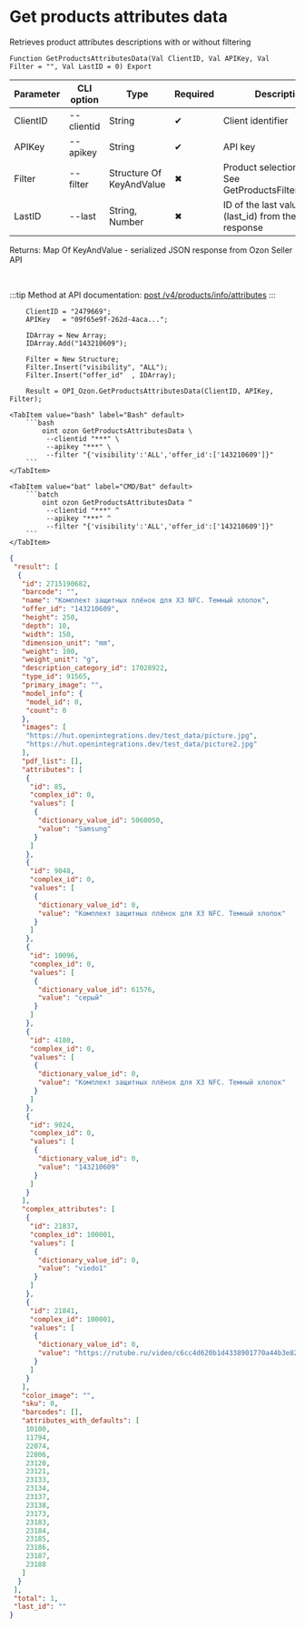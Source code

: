 ﻿---
sidebar_position: 2
description: Get products attributes data and other functions to work with Ozon in the Open Integration Package, a free open-source integration library for 1C:Enterprise 8, OneScript and CLI
keywords: [1C, 1С, 1С:Enterprise, 1С:Enterprise 8.3, API, Integration, Services, Exchange, OneScript, CLI, Ozon]
---


# Get products attributes data
 Retrieves product attributes descriptions with or without filtering



`Function GetProductsAttributesData(Val ClientID, Val APIKey, Val Filter = "", Val LastID = 0) Export`

  | Parameter | CLI option | Type | Required | Description |
  |-|-|-|-|-|
  | ClientID | --clientid | String | &#x2714; | Client identifier |
  | APIKey | --apikey | String | &#x2714; | API key |
  | Filter | --filter | Structure Of KeyAndValue | &#x2716; | Product selection filter. See GetProductsFilterStructure |
  | LastID | --last | String, Number | &#x2716; | ID of the last value (last_id) from the previous response |

  
  Returns:  Map Of KeyAndValue - serialized JSON response from Ozon Seller API

<br/>

:::tip
Method at API documentation: [post /v4/products/info/attributes](https://docs.ozon.ru/api/seller/#operation/ProductAPI_GetProductAttributesV4)
:::
<br/>


```bsl title="1C:Enterprise/OneScript code example"
    ClientID = "2479669";
    APIKey   = "09f65e9f-262d-4aca...";

    IDArray = New Array;
    IDArray.Add("143210609");

    Filter = New Structure;
    Filter.Insert("visibility", "ALL");
    Filter.Insert("offer_id"  , IDArray);

    Result = OPI_Ozon.GetProductsAttributesData(ClientID, APIKey, Filter);
```
 

 <Tabs>
  
    <TabItem value="bash" label="Bash" default>
        ```bash
            oint ozon GetProductsAttributesData \
             --clientid "***" \
             --apikey "***" \
             --filter "{'visibility':'ALL','offer_id':['143210609']}"
        ```
    </TabItem>
  
    <TabItem value="bat" label="CMD/Bat" default>
        ```batch
            oint ozon GetProductsAttributesData ^
             --clientid "***" ^
             --apikey "***" ^
             --filter "{'visibility':'ALL','offer_id':['143210609']}"
        ```
    </TabItem>
</Tabs>


```json title="Result"
{
 "result": [
  {
   "id": 2715190682,
   "barcode": "",
   "name": "Комплект защитных плёнок для X3 NFC. Темный хлопок",
   "offer_id": "143210609",
   "height": 250,
   "depth": 10,
   "width": 150,
   "dimension_unit": "mm",
   "weight": 100,
   "weight_unit": "g",
   "description_category_id": 17028922,
   "type_id": 91565,
   "primary_image": "",
   "model_info": {
    "model_id": 0,
    "count": 0
   },
   "images": [
    "https://hut.openintegrations.dev/test_data/picture.jpg",
    "https://hut.openintegrations.dev/test_data/picture2.jpg"
   ],
   "pdf_list": [],
   "attributes": [
    {
     "id": 85,
     "complex_id": 0,
     "values": [
      {
       "dictionary_value_id": 5060050,
       "value": "Samsung"
      }
     ]
    },
    {
     "id": 9048,
     "complex_id": 0,
     "values": [
      {
       "dictionary_value_id": 0,
       "value": "Комплект защитных плёнок для X3 NFC. Темный хлопок"
      }
     ]
    },
    {
     "id": 10096,
     "complex_id": 0,
     "values": [
      {
       "dictionary_value_id": 61576,
       "value": "серый"
      }
     ]
    },
    {
     "id": 4180,
     "complex_id": 0,
     "values": [
      {
       "dictionary_value_id": 0,
       "value": "Комплект защитных плёнок для X3 NFC. Темный хлопок"
      }
     ]
    },
    {
     "id": 9024,
     "complex_id": 0,
     "values": [
      {
       "dictionary_value_id": 0,
       "value": "143210609"
      }
     ]
    }
   ],
   "complex_attributes": [
    {
     "id": 21837,
     "complex_id": 100001,
     "values": [
      {
       "dictionary_value_id": 0,
       "value": "viedo1"
      }
     ]
    },
    {
     "id": 21841,
     "complex_id": 100001,
     "values": [
      {
       "dictionary_value_id": 0,
       "value": "https://rutube.ru/video/c6cc4d620b1d4338901770a44b3e82f4/"
      }
     ]
    }
   ],
   "color_image": "",
   "sku": 0,
   "barcodes": [],
   "attributes_with_defaults": [
    10100,
    11794,
    22074,
    22806,
    23120,
    23121,
    23133,
    23134,
    23137,
    23138,
    23173,
    23183,
    23184,
    23185,
    23186,
    23187,
    23188
   ]
  }
 ],
 "total": 1,
 "last_id": ""
}
```
